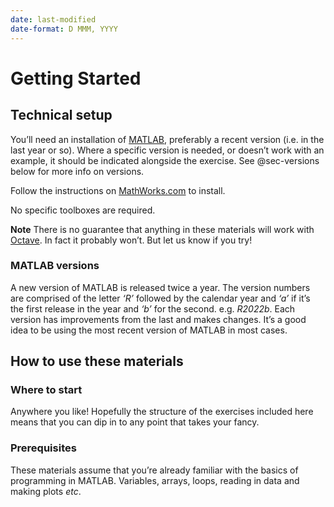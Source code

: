 ```yaml
---
date: last-modified
date-format: D MMM, YYYY
---
```


# Getting Started

## Technical setup

You'll need an installation of [MATLAB](https://www.mathworks.com/products/matlab.html), preferably a recent version (i.e. in the last year or so). Where a specific version is needed, or doesn't work with an example, it should be indicated alongside the exercise. See @sec-versions below for more info on versions.

Follow the instructions on [MathWorks.com](https://mathworks.com) to install.

No specific toolboxes are required.

**Note** There is no guarantee that anything in these materials will work with [Octave](https://octave.org/). In fact it probably won't. But let us know if you try!

### MATLAB versions {#sec-versions}
A new version of MATLAB is released twice a year. The version numbers are comprised of the letter *'R'* followed by the calendar year and *'a'* if it's the first release in the year and *'b'* for the second. e.g. *R2022b*. Each version has improvements from the last and makes changes. It's a good idea to be using the most recent version of MATLAB in most cases.

## How to use these materials

### Where to start
Anywhere you like! Hopefully the structure of the exercises included here means that you can dip in to any point that takes your fancy.

### Prerequisites
These materials assume that you're already familiar with the basics of programming in MATLAB. Variables, arrays, loops, reading in data and making plots *etc*.
